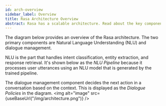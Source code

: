```yaml
---
id: arch-overview
sidebar_label: Overview
title: Rasa Architecture Overview
abstract: Rasa has a scalable architecture. Read about the key components of the Rasa architecture.
---
```



The diagram below provides an overview of the Rasa architecture. The two primary
components are Natural Language Understanding (NLU) and dialogue management.

NLU is the part that handles intent classification, entity extraction, and response retrieval.
It's shown below as the *NLU Pipeline* because it processes
user utterances using an NLU model that is generated by the trained pipeline.

The dialogue management component decides the next action in a conversation based on the
context. This is displayed as the *Dialogue Policies* in the diagram.
<img alt="image" src={useBaseUrl("/img/architecture.png")} />
